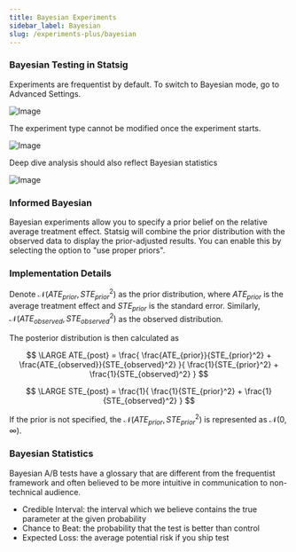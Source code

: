 ```yaml
---
title: Bayesian Experiments
sidebar_label: Bayesian
slug: /experiments-plus/bayesian
---
```


### Bayesian Testing in Statsig

Experiments are frequentist by default. To switch to Bayesian mode, go to Advanced Settings.

![Image](https://github.com/statsig-io/docs/assets/132317445/c9c01a57-fe13-47a9-b734-20d6e8d715a4)

The experiment type cannot be modified once the experiment starts.

![Image](https://github.com/statsig-io/docs/assets/132317445/be912632-6200-4408-977c-92f48dfdd7bc)

Deep dive analysis should also reflect Bayesian statistics

![Image](https://github.com/statsig-io/docs/assets/132317445/c9214142-d11f-48c8-92a4-53581bbc498c)

### Informed Bayesian

Bayesian experiments allow you to specify a prior belief on the relative average treatment effect. Statsig will combine the prior distribution with the observed data to display the prior-adjusted results. You can enable this by selecting the option to "use proper priors".

### Implementation Details

Denote $\mathcal{N}(ATE_{prior}, STE_{prior}^2)$ as the prior distribution, where $ATE_{prior}$ is the average treatment effect and $STE_{prior}$ is the standard error. Similarly, $\mathcal{N}(ATE_{observed}, STE_{observed}^2)$ as the observed distribution.

The posterior distribution is then calculated as

$$
\LARGE 
ATE_{post} = 
\frac{
\frac{ATE_{prior}}{STE_{prior}^2} + 
\frac{ATE_{observed}}{STE_{observed}^2}
}{
\frac{1}{STE_{prior}^2} + 
\frac{1}{STE_{observed}^2}
}
$$

$$
\LARGE 
STE_{post} = 
\frac{1}{
\frac{1}{STE_{prior}^2} + 
\frac{1}{STE_{observed}^2}
}
$$


If the prior is not specified, the $\mathcal{N}(ATE_{prior}, STE_{prior}^2)$ is represented as $\mathcal{N}(0, \infty)$.

### Bayesian Statistics

Bayesian A/B tests have a glossary that are different from the frequentist framework and often believed to be more intuitive in communication to non-technical audience.

- Credible Interval: the interval which we believe contains the true parameter at the given probability
- Chance to Beat: the probability that the test is better than control
- Expected Loss: the average potential risk if you ship test
